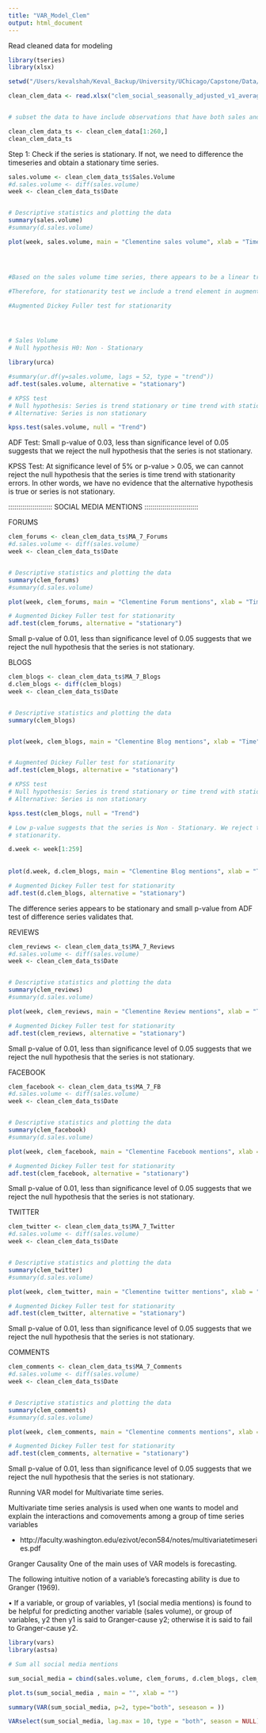 ```yaml
---
title: "VAR_Model_Clem"
output: html_document
---
```


Read cleaned data for modeling 

```r

library(tseries)
library(xlsx)

setwd("/Users/kevalshah/Keval_Backup/University/UChicago/Capstone/Data/Data Clean up/Clean data to be used for Analysis")

clean_clem_data <- read.xlsx("clem_social_seasonally_adjusted_v1_average_weekly.xlsx", sheetName = "7 Day MA Social+Sales")


# subset the data to have include observations that have both sales and social media data

clean_clem_data_ts <- clean_clem_data[1:260,]
clean_clem_data_ts

```


Step 1: Check if the series is stationary. If not, we need to difference the timeseries 
and obtain a stationary time series. 

```r

sales.volume <- clean_clem_data_ts$Sales.Volume
#d.sales.volume <- diff(sales.volume)
week <- clean_clem_data_ts$Date


# Descriptive statistics and plotting the data
summary(sales.volume)
#summary(d.sales.volume)

plot(week, sales.volume, main = "Clementine sales volume", xlab = "Time", ylab = "Sales Volume")




#Based on the sales volume time series, there appears to be a linear trend.

#Therefore, for stationarity test we include a trend element in augmented dickey fuller test. 

#Augmented Dickey Fuller test for stationarity 




# Sales Volume 
# Null hypothesis H0: Non - Stationary 

library(urca)

#summary(ur.df(y=sales.volume, lags = 52, type = "trend"))
adf.test(sales.volume, alternative = "stationary")

# KPSS test 
# Null hypothesis: Series is trend stationary or time trend with stationarity errors.
# Alternative: Series is non stationary 

kpss.test(sales.volume, null = "Trend")


```
ADF Test: 
Small p-value of 0.03, less than significance level of 0.05 suggests that 
we reject the null hypothesis that the series is not stationary. 

KPSS Test: 
At significance level of 5% or p-value > 0.05, we can cannot reject the null hypothesis 
that the series is time trend with stationarity errors. In other words, we have 
no evidence that the alternative hypothesis is true or series is not stationary. 

:::::::::::::::::::::: SOCIAL MEDIA MENTIONS :::::::::::::::::::::::::::

FORUMS

```r

clem_forums <- clean_clem_data_ts$MA_7_Forums
#d.sales.volume <- diff(sales.volume)
week <- clean_clem_data_ts$Date


# Descriptive statistics and plotting the data
summary(clem_forums)
#summary(d.sales.volume)

plot(week, clem_forums, main = "Clementine Forum mentions", xlab = "Time", ylab = "Forums mentions")

# Augmented Dickey Fuller test for stationarity 
adf.test(clem_forums, alternative = "stationary")

```

Small p-value of 0.01, less than significance level of 0.05 suggests that 
we reject the null hypothesis that the series is not stationary. 


BLOGS

```r

clem_blogs <- clean_clem_data_ts$MA_7_Blogs
d.clem_blogs <- diff(clem_blogs)
week <- clean_clem_data_ts$Date


# Descriptive statistics and plotting the data
summary(clem_blogs)


plot(week, clem_blogs, main = "Clementine Blog mentions", xlab = "Time", ylab = "Blog mentions")


# Augmented Dickey Fuller test for stationarity 
adf.test(clem_blogs, alternative = "stationary")

# KPSS test 
# Null hypothesis: Series is trend stationary or time trend with stationarity errors.
# Alternative: Series is non stationary 

kpss.test(clem_blogs, null = "Trend")

# Low p-value suggests that the series is Non - Stationary. We reject the null hypothesis # of stationarity. Therefore, we attempt to difference the series and check for
# stationarity. 

d.week <- week[1:259]
  
  
plot(d.week, d.clem_blogs, main = "Clementine Blog mentions", xlab = "Time", ylab = "Diff Blog mentions")

# Augmented Dickey Fuller test for stationarity 
adf.test(d.clem_blogs, alternative = "stationary")


```

The difference series appears to be stationary and small p-value from ADF test of 
difference series validates that. 


REVIEWS

```r

clem_reviews <- clean_clem_data_ts$MA_7_Reviews
#d.sales.volume <- diff(sales.volume)
week <- clean_clem_data_ts$Date


# Descriptive statistics and plotting the data
summary(clem_reviews)
#summary(d.sales.volume)

plot(week, clem_reviews, main = "Clementine Review mentions", xlab = "Time", ylab = "Review mentions")

# Augmented Dickey Fuller test for stationarity 
adf.test(clem_reviews, alternative = "stationary")

```     


Small p-value of 0.01, less than significance level of 0.05 suggests that 
we reject the null hypothesis that the series is not stationary. 


FACEBOOK

```r

clem_facebook <- clean_clem_data_ts$MA_7_FB
#d.sales.volume <- diff(sales.volume)
week <- clean_clem_data_ts$Date


# Descriptive statistics and plotting the data
summary(clem_facebook)
#summary(d.sales.volume)

plot(week, clem_facebook, main = "Clementine Facebook mentions", xlab = "Time", ylab = "Facebook mentions")

# Augmented Dickey Fuller test for stationarity 
adf.test(clem_facebook, alternative = "stationary")

```   


Small p-value of 0.01, less than significance level of 0.05 suggests that 
we reject the null hypothesis that the series is not stationary. 


TWITTER

```r

clem_twitter <- clean_clem_data_ts$MA_7_Twitter
#d.sales.volume <- diff(sales.volume)
week <- clean_clem_data_ts$Date


# Descriptive statistics and plotting the data
summary(clem_twitter)
#summary(d.sales.volume)

plot(week, clem_twitter, main = "Clementine twitter mentions", xlab = "Time", ylab = "Twitter mentions")

# Augmented Dickey Fuller test for stationarity 
adf.test(clem_twitter, alternative = "stationary")

```   

Small p-value of 0.01, less than significance level of 0.05 suggests that 
we reject the null hypothesis that the series is not stationary.

COMMENTS

```r

clem_comments <- clean_clem_data_ts$MA_7_Comments
#d.sales.volume <- diff(sales.volume)
week <- clean_clem_data_ts$Date


# Descriptive statistics and plotting the data
summary(clem_comments)
#summary(d.sales.volume)

plot(week, clem_comments, main = "Clementine comments mentions", xlab = "Time", ylab = "Comments mentions")

# Augmented Dickey Fuller test for stationarity 
adf.test(clem_comments, alternative = "stationary")

```   

Small p-value of 0.01, less than significance level of 0.05 suggests that 
we reject the null hypothesis that the series is not stationary.

Running VAR model for Multivariate time series. 

Multivariate time series analysis is used when one
wants to model and explain the interactions and comovements
among a group of time series variables

* http://faculty.washington.edu/ezivot/econ584/notes/multivariatetimeseries.pdf 

Granger Causality
One of the main uses of VAR models is forecasting.

The following intuitive notion of a variable’s forecasting
ability is due to Granger (1969).

• If a variable, or group of variables, y1 (social media mentions) is found to be helpful for predicting another variable (sales volume), or group of variables, y2 then y1 is said to Granger-cause y2; otherwise it is said to fail to Granger-cause y2.

```r

library(vars)
library(astsa)

# Sum all social media mentions

sum_social_media = cbind(sales.volume, clem_forums, d.clem_blogs, clem_reviews, clem_facebook, clem_twitter, clem_comments)

plot.ts(sum_social_media , main = "", xlab = "")

summary(VAR(sum_social_media, p=2, type="both", seseason = ))

VARselect(sum_social_media, lag.max = 10, type = "both", season = NULL)


```

